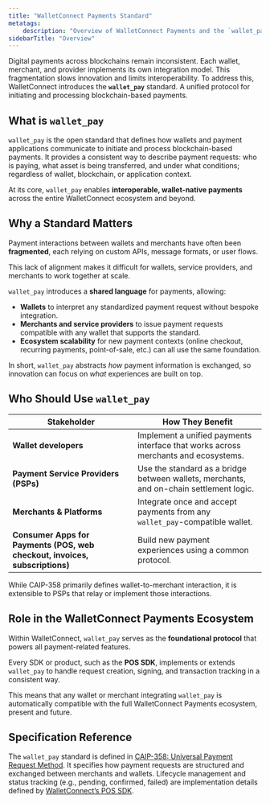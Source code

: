 ```yaml
---
title: "WalletConnect Payments Standard"
metatags:
    description: "Overview of WalletConnect Payments and the `wallet_pay` standard — a universal protocol that enables wallets and payment applications to exchange blockchain-based payment requests in a consistent, secure, and chain-agnostic way."
sidebarTitle: "Overview"
---
```


Digital payments across blockchains remain inconsistent. Each wallet, merchant, and provider implements its own integration model. This fragmentation slows innovation and limits interoperability. To address this, WalletConnect introduces the **`wallet_pay`** standard. A unified protocol for initiating and processing blockchain-based payments.

## What is `wallet_pay`

`wallet_pay` is the open standard that defines how wallets and payment applications communicate to initiate and process blockchain-based payments.
It provides a consistent way to describe payment requests: who is paying, what asset is being transferred, and under what conditions; regardless of wallet, blockchain, or application context.

At its core, `wallet_pay` enables **interoperable, wallet-native payments** across the entire WalletConnect ecosystem and beyond.

## Why a Standard Matters

Payment interactions between wallets and merchants have often been **fragmented**, each relying on custom APIs, message formats, or user flows.  

This lack of alignment makes it difficult for wallets, service providers, and merchants to work together at scale.

`wallet_pay` introduces a **shared language** for payments, allowing:

- **Wallets** to interpret any standardized payment request without bespoke integration.  
- **Merchants and service providers** to issue payment requests compatible with any wallet that supports the standard.  
- **Ecosystem scalability** for new payment contexts (online checkout, recurring payments, point-of-sale, etc.) can all use the same foundation.

In short, `wallet_pay` abstracts *how* payment information is exchanged, so innovation can focus on *what* experiences are built on top.

## Who Should Use `wallet_pay`

| Stakeholder | How They Benefit |
|--------------|------------------|
| **Wallet developers** | Implement a unified payments interface that works across merchants and ecosystems. |
| **Payment Service Providers (PSPs)** | Use the standard as a bridge between wallets, merchants, and on-chain settlement logic. |
| **Merchants & Platforms** | Integrate once and accept payments from any `wallet_pay`-compatible wallet. |
| **Consumer Apps for Payments (POS, web checkout, invoices, subscriptions)** | Build new payment experiences using a common protocol. |

<Note>
    While CAIP-358 primarily defines wallet-to-merchant interaction, it is extensible to PSPs that relay or implement those interactions.
</Note>

## Role in the WalletConnect Payments Ecosystem

Within WalletConnect, `wallet_pay` serves as the **foundational protocol** that powers all payment-related features.  

Every SDK or product, such as the **POS SDK**, implements or extends `wallet_pay` to handle request creation, signing, and transaction tracking in a consistent way.

This means that any wallet or merchant integrating `wallet_pay` is automatically compatible with the full WalletConnect Payments ecosystem, present and future.

## Specification Reference

The `wallet_pay` standard is defined in [CAIP-358: Universal Payment Request Method](https://eip.tools/caip/358). It specifies how payment requests are structured and exchanged between merchants and wallets. Lifecycle management and status tracking (e.g., pending, confirmed, failed) are implementation details defined by [WalletConnect’s POS SDK](/payments/point-of-sale).
